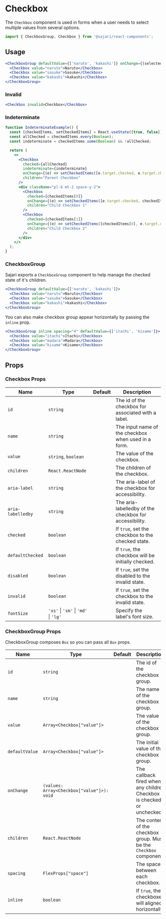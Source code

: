 
<SEO
  title="Checkbox"
  scope={scopes.components}
  description="The Checkbox component is used in forms when a user needs to select multiple values
from several options."
/>

# Checkbox

The `Checkbox` component is used in forms when a user needs to select multiple values from several options.

```js
import { CheckboxGroup, Checkbox } from '@sajari/react-components';
```

## Usage

```jsx
<CheckboxGroup defaultValue={['naruto', 'kakashi']} onChange={(selected) => console.log(selected)}>
  <Checkbox value="naruto">Naruto</Checkbox>
  <Checkbox value="sasuke">Sasuke</Checkbox>
  <Checkbox value="kakashi">kakashi</Checkbox>
</CheckboxGroup>
```

### Invalid

```jsx
<Checkbox invalid>Checkbox</Checkbox>
```

### Indeterminate

```jsx
function IndeterminateExample() {
  const [checkedItems, setCheckedItems] = React.useState([true, false]);
  const allChecked = checkedItems.every(Boolean);
  const indeterminate = checkedItems.some(Boolean) && !allChecked;

  return (
    <>
      <Checkbox
        checked={allChecked}
        indeterminate={indeterminate}
        onChange={(e) => setCheckedItems([e.target.checked, e.target.checked])}
        children="Parent Checkbox"
      />
      <div className="pl-6 mt-2 space-y-2">
        <Checkbox
          checked={checkedItems[0]}
          onChange={(e) => setCheckedItems([e.target.checked, checkedItems[1]])}
          children="Child Checkbox 1"
        />
        <Checkbox
          checked={checkedItems[1]}
          onChange={(e) => setCheckedItems([checkedItems[0], e.target.checked])}
          children="Child Checkbox 2"
        />
      </div>
    </>
  );
}
```

### CheckboxGroup

Sajari exports a `CheckboxGroup` component to help manage the checked state of
it's children.

```jsx
<CheckboxGroup defaultValue={['naruto', 'kakashi']}>
  <Checkbox value="naruto">Naruto</Checkbox>
  <Checkbox value="sasuke">Sasuke</Checkbox>
  <Checkbox value="kakashi">kakashi</Checkbox>
</CheckboxGroup>
```

You can also make checkbox group appear horizontally by passing the `inline`
prop.

```jsx
<CheckboxGroup inline spacing="4" defaultValue={['itachi', 'kisame']}>
  <Checkbox value="itachi">Itachi</Checkbox>
  <Checkbox value="madara">Madara</Checkbox>
  <Checkbox value="kisame">Kisame</Checkbox>
</CheckboxGroup>
```

## Props

### Checkbox Props

| Name              | Type                                 | Default | Description                                            |
| ----------------- | ------------------------------------ | ------- | ------------------------------------------------------ |
| `id`              | `string`                             |         | The id of the checkbox for associated with a label.    |
| `name`            | `string`                             |         | The input name of the checkbox when used in a form.    |
| `value`           | `string`, `boolean`                  |         | The value of the checkbox.                             |
| `children`        | `React.ReactNode`                    |         | The children of the checkbox.                          |
| `aria-label`      | `string`                             |         | The aria-label of the checkbox for accessibility.      |
| `aria-labelledby` | `string`                             |         | The aria-labelledby of the checkbox for accessibility. |
| `checked`         | `boolean`                            |         | If `true`, set the checkbox to the checked state.      |
| `defaultChecked`  | `boolean`                            |         | If `true`, the checkbox will be initially checked.     |
| `disabled`        | `boolean`                            |         | If `true`, set the disabled to the invalid state.      |
| `invalid`         | `boolean`                            |         | If `true`, set the checkbox to the invalid state.      |
| `fontSize`        | `'xs'` \| `'sm'` \| `'md'` \| `'lg'` |         | Specify the label's font size.                         |

### CheckboxGroup Props

CheckboxGroup composes `Box` so you can pass all `Box` props.

| Name           | Type                                       | Default | Description                                                            |
| -------------- | ------------------------------------------ | ------- | ---------------------------------------------------------------------- |
| `id`           | `string`                                   |         | The id of the checkbox group.                                          |
| `name`         | `string`                                   |         | The name of the checkbox group.                                        |
| `value`        | `Array<Checkbox["value"]>`                 |         | The value of the checkbox group.                                       |
| `defaultValue` | `Array<Checkbox["value"]>`                 |         | The initial value of the checkbox group.                               |
| `onChange`     | `(values: Array<Checkbox["value"]>): void` |         | The callback fired when any children Checkbox is checked or unchecked. |
| `children`     | `React.ReactNode`                          |         | The content of the checkbox group. Must be the `Checkbox` component.   |
| `spacing`      | `FlexProps["space"]`                       |         | The space between each checkbox.                                       |
| `inline`       | `boolean`                                  |         | If `true`, the checkboxes will aligned horizontally.                   |
